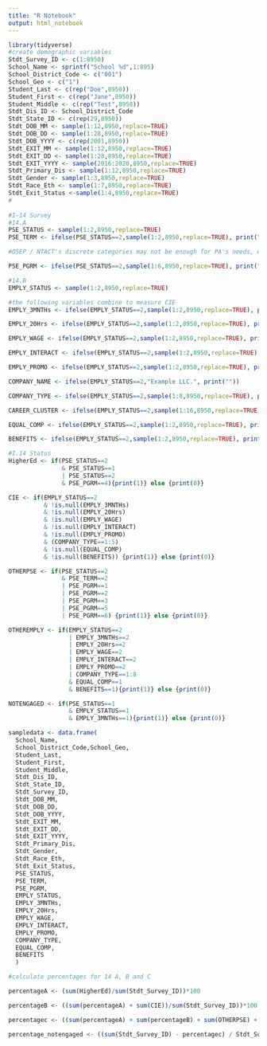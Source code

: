 ```yaml
---
title: "R Notebook"
output: html_notebook
---
```


```r
library(tidyverse)
#create demographic variables
Stdt_Survey_ID <- c(1:8950)
School_Name <- sprintf("School %d",1:895)
School_District_Code <- c("001")
School_Geo <- c("1")
Student_Last <- c(rep("Doe",8950))
Student_First <- c(rep("Jane",8950))
Student_Middle <- c(rep("Test",8950))
Stdt_Dis_ID <- School_District_Code
Stdt_State_ID <- c(rep(29,8950))
Stdt_DOB_MM <- sample(1:12,8950,replace=TRUE)
Stdt_DOB_DD <- sample(1:28,8950,replace=TRUE)
Stdt_DOB_YYYY <- c(rep(2001,8950))
Stdt_EXIT_MM <- sample(1:12,8950,replace=TRUE)
Stdt_EXIT_DD <- sample(1:28,8950,replace=TRUE)
Stdt_EXIT_YYYY <- sample(2016:2020,8950,replace=TRUE)
Stdt_Primary_Dis <- sample(1:12,8950,replace=TRUE)
Stdt_Gender <- sample(1:3,8950,replace=TRUE)
Stdt_Race_Eth <- sample(1:7,8950,replace=TRUE)
Stdt_Exit_Status <-sample(1:4,8950,replace=TRUE)
#
  
#I-14 Survey
#14.A
PSE_STATUS <- sample(1:2,8950,replace=TRUE)
PSE_TERM <- ifelse(PSE_STATUS==2,sample(1:2,8950,replace=TRUE), print(""))

#OSEP / NTACT's discrete categories may not be enough for PA's needs, we could add a 6th option for certificate programs (e.g., bootcamps, ect.) or more as needed.

PSE_PGRM <- ifelse(PSE_STATUS==2,sample(1:6,8950,replace=TRUE), print(""))

#14.B
EMPLY_STATUS <- sample(1:2,8950,replace=TRUE)

#the following variables combine to measure CIE
EMPLY_3MNTHs <- ifelse(EMPLY_STATUS==2,sample(1:2,8950,replace=TRUE), print(""))

EMPLY_20Hrs <- ifelse(EMPLY_STATUS==2,sample(1:2,8950,replace=TRUE), print (""))

EMPLY_WAGE <- ifelse(EMPLY_STATUS==2,sample(1:2,8950,replace=TRUE), print(""))

EMPLY_INTERACT <- ifelse(EMPLY_STATUS==2,sample(1:2,8950,replace=TRUE), print(""))

EMPLY_PROMO <- ifelse(EMPLY_STATUS==2,sample(1:2,8950,replace=TRUE), print(""))

COMPANY_NAME <- ifelse(EMPLY_STATUS==2,"Example LLC.", print(""))

COMPANY_TYPE <- ifelse(EMPLY_STATUS==2,sample(1:8,8950,replace=TRUE), print(""))

CAREER_CLUSTER <- ifelse(EMPLY_STATUS==2,sample(1:16,8950,replace=TRUE), print(""))

EQUAL_COMP <- ifelse(EMPLY_STATUS==2,sample(1:2,8950,replace=TRUE), print(""))

BENEFITS <- ifelse(EMPLY_STATUS==2,sample(1:2,8950,replace=TRUE), print(""))

#I.14 Status
HigherEd <- if(PSE_STATUS==2 
               & PSE_STATUS==1
               | PSE_STATUS==2
               & PSE_PGRM==4){print(1)} else {print(0)}

CIE <- if(EMPLY_STATUS==2
          & !is.null(EMPLY_3MNTHs) 
          & !is.null(EMPLY_20Hrs) 
          & !is.null(EMPLY_WAGE) 
          & !is.null(EMPLY_INTERACT) 
          & !is.null(EMPLY_PROMO) 
          & (COMPANY_TYPE==1:5)
          & !is.null(EQUAL_COMP)
          & !is.null(BENEFITS)) {print(1)} else {print(0)}

OTHERPSE <- if(PSE_STATUS==2 
               & PSE_TERM==2 
               | PSE_PGRM==1
               | PSE_PGRM==2
               | PSE_PGRM==3
               | PSE_PGRM==5
               | PSE_PGRM==6) {print(1)} else {print(0)}

OTHEREMPLY <- if(EMPLY_STATUS==2
                 | EMPLY_3MNTHs==2
                 | EMPLY_20Hrs==2
                 | EMPLY_WAGE==2
                 | EMPLY_INTERACT==2
                 | EMPLY_PROMO==2
                 | COMPANY_TYPE==1:8
                 & EQUAL_COMP==1
                 & BENEFITS==1){print(1)} else {print(0)}

NOTENGAGED <- if(PSE_STATUS==1
                 & EMPLY_STATUS==1
                 & EMPLY_3MNTHs==1){print(1)} else {print(0)}

sampledata <- data.frame(
  School_Name,
  School_District_Code,School_Geo,
  Student_Last,
  Student_First,
  Student_Middle,
  Stdt_Dis_ID,
  Stdt_State_ID,
  Stdt_Survey_ID,
  Stdt_DOB_MM,
  Stdt_DOB_DD,
  Stdt_DOB_YYYY,
  Stdt_EXIT_MM,
  Stdt_EXIT_DD,
  Stdt_EXIT_YYYY,
  Stdt_Primary_Dis,
  Stdt_Gender,
  Stdt_Race_Eth,
  Stdt_Exit_Status,
  PSE_STATUS,
  PSE_TERM,
  PSE_PGRM,
  EMPLY_STATUS,
  EMPLY_3MNTHs,
  EMPLY_20Hrs,
  EMPLY_WAGE,
  EMPLY_INTERACT,
  EMPLY_PROMO,
  COMPANY_TYPE,
  EQUAL_COMP,
  BENEFITS
  )

#calculate percentages for 14 A, B and C

percentageA <- (sum(HigherEd)/sum(Stdt_Survey_ID))*100

percentageB <- ((sum(percentageA) + sum(CIE))/sum(Stdt_Survey_ID))*100

percentagec <- ((sum(percentageA) + sum(percentageB) + sum(OTHERPSE) + sum(OTHEREMPLY))/sum(Stdt_Survey_ID))*100

percentage_notengaged <- ((sum(Stdt_Survey_ID) - percentagec) / Stdt_Survey_ID)*100 

```

